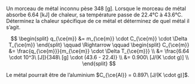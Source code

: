 ::: {.Exercise data-latex=""}

Un morceau de métal inconnu pèse 348 [g]. Lorsque le morceau de métal absorbe 6.64 [kJ] de chaleur, sa température passe de 22.4°C à 43.6°C. Déterminez la chaleur spécifique de ce métal et déterminez de quel métal il s'agit.

\vspace{\stretch{1}}

:::

::: {.Answer data-latex=""}

$$
\begin{split}
q_{\ce{m}} &= m_{\ce{m}} \cdot C_{\ce{m}} \cdot \Delta T_{\ce{m}}
\end{split}
\qquad \Rightarrow \qquad
\begin{split}
C_{\ce{m}} &= \frac{q_{\ce{m}}}{m_{\ce{m}} \cdot \Delta T_{\ce{m}}} \\
 &= \frac{6.64 \cdot 10^3\ [J]}{348\ [g] \cdot (43.6 - 22.4)} \\
 &= 0.900\ [J/(K \cdot g)] \\
\end{split}
$$

Le métal pourrait être de l'aluminium $C_{\ce{Al}} = 0.897\ [J/(K \cdot g)]$.

:::
